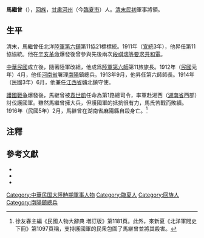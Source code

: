'''馬繼曾'''（{{bd|？||1916年|2月}}），[[回族|回族]]，[[甘肅|甘肅]][[河州|河州]]（今[[臨夏市|臨夏市]]）人。[[清朝|清末]][[中華民国|民初]]軍事將領。

==生平==
清末，馬繼曾任北洋[[陸軍第六鎮|陸軍第六鎮]]第11協21標標統。1911年（[[宣統|宣統]]3年），他昇任第11協協統。他在[[辛亥革命|辛亥革命]]爆發後曾參與先後兩次[[段祺瑞等要求共和電|段祺瑞等要求共和電]]。

[[中華民國|中華民國]]成立後，隨著陸軍改組，他成爲[[中央陆军第六师|陸軍第六師]]第11旅旅長。1912年（[[民国紀元|民國]]元年）4月，他任[[河南省_(中華民国)|河南省]]署理[[南陽市_(河南省)|南陽]]鎮總兵。1913年9月，他昇任第六師師長。1914年（民國3年）6月，他兼任[[江西省_(中華民国)|江西省]]贛北鎮守使。

[[護國戰争|護國戰争]]爆發後，馬継曾被[[袁世凱|袁世凱]]任命為第1路總司令，率軍赴湘西（[[湖南省_(中華民国)|湖南省]]西部）討伐護國軍。雖然馬繼曾擁大兵，但護國軍的抵抗很有力，馬氏苦戰而敗績。1916年（民國5年）2月，馬継曾在湖南省[[麻陽縣|麻陽縣]]自殺身亡。<ref>徐友春主編《民國人物大辭典 増訂版》第1181頁。此外，來新夏《北洋軍閥史 下冊》第1097頁稱，支持護國軍的民衆包圍了馬継曾並將其殺害。</ref>

== 注釋 ==
{{reflist}}

== 參考文獻 ==
* <span style="font-size:90%;">{{Cite book zh|author = 來新夏|title = 北洋軍閥史 下冊|year = 2000|publisher =  [[南開大學|南開大學]]出版社|isbn = 7-310-01517-7}}</span>
* <span style="font-size:90%;">{{Cite book zh|author = 徐友春主編|title = 民國人物大辭典 增訂版|year = 2007|publisher = 河北人民出版社|isbn = 978-7-202-03014-1}}</span>
* <span style="font-size:90%;">{{Cite book zh|author = 劉壽林等編|title = 民國職官年表|year = 1995|publisher = [[中華書局|中華書局]]|isbn = 7-101-01320-1}}</span>

{{DEFAULTSORT:Ma馬}}
[[Category:中華民国大陸時期軍事人物|Category:中華民国大陸時期軍事人物]]
[[Category:臨夏人|Category:臨夏人]]
[[Category:回族人|Category:回族人]]
[[Category:南陽鎮總兵|Category:南陽鎮總兵]]